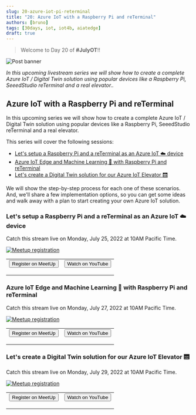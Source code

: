 ```yaml
---
slug: 20-azure-iot-pi-reterminal
title: "20: Azure IoT with a Raspberry Pi and reTerminal"
authors: [bruno]
tags: [30days, iot, iot4b, aiatedge]
draft: true
---
```


<head>
  <meta name="twitter:url" content="https://julyot.dev/blog/20-azure-iot-pi-reterminal" />
  <meta name="twitter:title" content="Azure IoT with a Raspberry Pi and reTerminal" />
  <meta name="twitter:description" content="Azure IoT with a Raspberry Pi and reTerminal" />
  <meta name="twitter:image" content="https://julyot.dev/img/png/JulyOT-banner-20-azure-iot-pi-reterminal.png" />
  <meta name="twitter:card" content="summary_large_image" />
  <meta name="twitter:creator" content="@elbruno" />
  <meta name="twitter:site" content="@AzureAdvocates" />
  <link rel="canonical" href="https://julyot.dev/blog/20-azure-iot-pi-reterminal" />
</head>

> Welcome to Day 20 of **#JulyOT**!!

![Post banner](/img/png/JulyOT-banner-20-azure-iot-pi-reterminal.png)

_In this upcoming livestream series we will show how to create a complete Azure IoT / Digital Twin solution using popular devices like a Raspberry Pi, SeeedStudio reTerminal and a real elevator.._

## Azure IoT with a Raspberry Pi and reTerminal

In this upcoming series we will show how to create a complete Azure IoT / Digital Twin solution using popular devices like a Raspberry Pi, SeeedStudio reTerminal and a real elevator.

This series will cover the following sessions:

- [Let's setup a Raspberry Pi and a reTerminal as an Azure IoT ☁️ device](#lets-setup-a-raspberry-pi-and-a-reterminal-as-an-azure-iot-☁️-device)
- [Azure IoT Edge and Machine Learning 🧠 with Raspberry Pi and reTerminal](#azure-iot-edge-and-machine-learning-🧠-with-raspberry-pi-and-reterminal)
- [Let's create a Digital Twin solution for our Azure IoT Elevator 🛗](#lets-create-a-digital-twin-solution-for-our-azure-iot-elevator-🛗)

We will show the step-by-step process for each one of these scenarios. And, we'll share a few implementation options, so you can get some ideas and walk away with a plan to start creating your own Azure IoT solution.

### Let's setup a Raspberry Pi and a reTerminal as an Azure IoT ☁️ device

Catch this stream live on Monday, July 25, 2022 at 10AM Pacific Time.

[![Meetup registration](https://www.meetup.com/_next/image/?url=https%3A%2F%2Fsecure-content.meetupstatic.com%2Fimages%2Fclassic-events%2F504721831%2F676x380.webp&w=3840&q=75)](https://www.meetup.com/microsoft-reactor-toronto/events/286473772/)

<table>
<tr style={{border:'0px', 'background-color':'#00000000'}}>
    <td style={{border:'0px', 'text-align': 'center'}}>
        <form action="https://www.meetup.com/microsoft-reactor-toronto/events/286473772/" target="_blank">
            <input type="submit" value="Register on MeetUp" class="clean-btn button button--primary margin-left--md"/>
        </form>
    </td>
    <td style={{border:'0px', 'text-align': 'center'}}>
        <form action="https://aka.ms/July25JulyOT1" target="_blank">
            <input type="submit" value="Watch on YouTube" class="clean-btn button button--secondary margin-left--md"/>
        </form>
    </td>
</tr>
</table>

### Azure IoT Edge and Machine Learning 🧠 with Raspberry Pi and reTerminal

Catch this stream live on Monday, July 27, 2022 at 10AM Pacific Time.

[![Meetup registration](https://www.meetup.com/_next/image/?url=https%3A%2F%2Fsecure-content.meetupstatic.com%2Fimages%2Fclassic-events%2F504721895%2F676x380.webp&w=3840&q=75)](https://www.meetup.com/microsoft-reactor-toronto/events/286473800/)

<table>
<tr style={{border:'0px', 'background-color':'#00000000'}}>
    <td style={{border:'0px', 'text-align': 'center'}}>
        <form action="https://www.meetup.com/microsoft-reactor-toronto/events/286473800/" target="_blank">
            <input type="submit" value="Register on MeetUp" class="clean-btn button button--primary margin-left--md"/>
        </form>
    </td>
    <td style={{border:'0px', 'text-align': 'center'}}>
        <form action="https://aka.ms/July27JulyOT2" target="_blank">
            <input type="submit" value="Watch on YouTube" class="clean-btn button button--secondary margin-left--md"/>
        </form>
    </td>
</tr>
</table>

### Let's create a Digital Twin solution for our Azure IoT Elevator 🛗

Catch this stream live on Monday, July 29, 2022 at 10AM Pacific Time.

[![Meetup registration](https://www.meetup.com/_next/image/?url=https%3A%2F%2Fsecure-content.meetupstatic.com%2Fimages%2Fclassic-events%2F504721912%2F676x380.webp&w=3840&q=75)](https://www.meetup.com/microsoft-reactor-toronto/events/286473825/)

<table>
<tr style={{border:'0px', 'background-color':'#00000000'}}>
    <td style={{border:'0px', 'text-align': 'center'}}>
        <form action="https://www.meetup.com/microsoft-reactor-toronto/events/286473825/" target="_blank">
            <input type="submit" value="Register on MeetUp" class="clean-btn button button--primary margin-left--md"/>
        </form>
    </td>
    <td style={{border:'0px', 'text-align': 'center'}}>
        <form action="https://aka.ms/July29JulyOT3" target="_blank">
            <input type="submit" value="Watch on YouTube" class="clean-btn button button--secondary margin-left--md"/>
        </form>
    </td>
</tr>
</table>